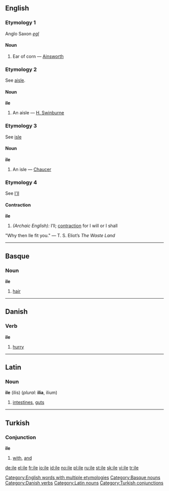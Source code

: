 {{see|Ile|île}}
==English==

===Etymology 1===
Anglo Saxon ''[[egl]]''

====Noun====
{{infl|en|noun}}

# {{obsolete}} Ear of corn &mdash; [[Ainsworth]]

===Etymology 2===
See [[aisle]].

====Noun====
'''ile'''

# {{obsolete}} An aisle &mdash; [[H. Swinburne]]

===Etymology 3===
See [[isle]]

====Noun====
'''ile'''

# {{obsolete}} An isle &mdash; [[Chaucer]]

===Etymology 4===
See [[I'll]]

====Contraction====
'''ile'''

# ''(Archaic English):'' I’ll; [[contraction]] for I will or I shall
"Why then Ile fit you." &mdash; T. S. Eliot’s <i>The Waste Land</i>

[[Category:English words with multiple etymologies]]

----

==Basque==

===Noun===
'''ile'''

# [[hair]]

[[Category:Basque nouns]]

----

==Danish==

===Verb===
'''ile'''

# [[hurry]]

[[Category:Danish verbs]]

----

==Latin==

===Noun===
'''ile''' (ilis) {{n}} (''plural:'' '''ilia''', ilium)

# [[intestines]], [[guts]]

[[Category:Latin nouns]]

----

==Turkish==

===Conjunction===
'''ile'''

# [[with]], [[and]]

[[Category:Turkish conjunctions]]

[[de:ile]]
[[el:ile]]
[[fr:ile]]
[[io:ile]]
[[id:ile]]
[[no:ile]]
[[pl:ile]]
[[ru:ile]]
[[st:ile]]
[[sk:ile]]
[[vi:ile]]
[[tr:ile]]